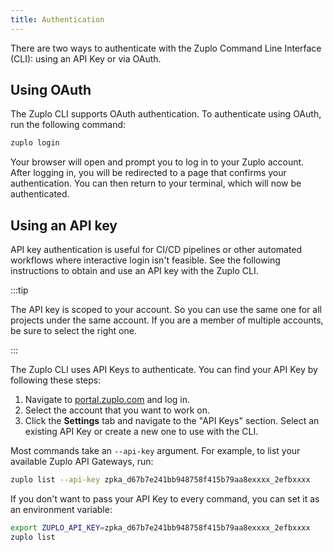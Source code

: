 ```yaml
---
title: Authentication
---
```


There are two ways to authenticate with the Zuplo Command Line Interface (CLI):
using an API Key or via OAuth.

## Using OAuth

The Zuplo CLI supports OAuth authentication. To authenticate using OAuth, run
the following command:

```bash
zuplo login
```

Your browser will open and prompt you to log in to your Zuplo account. After
logging in, you will be redirected to a page that confirms your authentication.
You can then return to your terminal, which will now be authenticated.

## Using an API key

API key authentication is useful for CI/CD pipelines or other automated
workflows where interactive login isn't feasible. See the following instructions
to obtain and use an API key with the Zuplo CLI.

:::tip

The API key is scoped to your account. So you can use the same one for all
projects under the same account. If you are a member of multiple accounts, be
sure to select the right one.

:::

The Zuplo CLI uses API Keys to authenticate. You can find your API Key by
following these steps:

1. Navigate to [portal.zuplo.com](https://portal.zuplo.com) and log in.
2. Select the account that you want to work on.
3. Click the **Settings** tab and navigate to the "API Keys" section. Select an
   existing API Key or create a new one to use with the CLI.

Most commands take an `--api-key` argument. For example, to list your available
Zuplo API Gateways, run:

```bash
zuplo list --api-key zpka_d67b7e241bb948758f415b79aa8exxxx_2efbxxxx
```

If you don't want to pass your API Key to every command, you can set it as an
environment variable:

```bash
export ZUPLO_API_KEY=zpka_d67b7e241bb948758f415b79aa8exxxx_2efbxxxx
zuplo list
```
